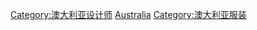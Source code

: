 [[Category:澳大利亚设计师|Category:澳大利亚设计师]]
[[Category:各国服装设计师|Australia]]
[[Category:澳大利亚服装|Category:澳大利亚服装]]